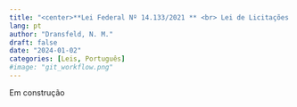 ```yaml
---
title: "<center>**Lei Federal Nº 14.133/2021 ** <br> Lei de Licitações e Contratos </center>"
lang: pt
author: "Dransfeld, N. M."
draft: false
date: "2024-01-02"
categories: [Leis, Português]
#image: "git_workflow.png"
---
```


Em construção

